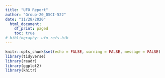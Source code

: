 ```yaml
---
title: "UFO Report"
author: "Group-20_DSCI-522"
date: "11/28/2020"
  html_document:
    df_print: paged
    toc: true
# bibliography: ufo_refs.bib    
---
```


```r
knitr::opts_chunk$set(echo = FALSE, warning = FALSE, message = FALSE)
library(tidyverse)
library(readr)
library(ggplot2)
library(knitr)
```
